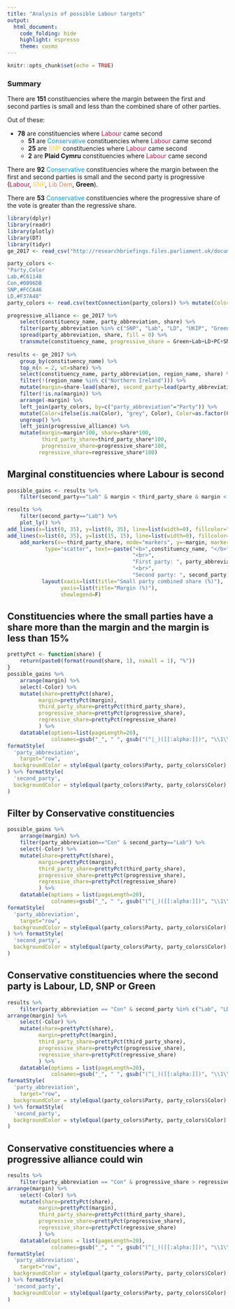 ```yaml
---
title: "Analysis of possible Labour targets"
output:
  html_document:
    code_folding: hide
    highlight: espresso
    theme: cosmo
---
```


```r
knitr::opts_chunk$set(echo = TRUE)
```

### Summary
There are **151** constituencies where the margin between the first and second parties is small and less than the combined share of other parties.

Out of these:

* **78** are constituencies where <span style="color: #C61148">Labour</span> came second
    + **51** are <span style="color:#0096DB">Conservative</span> constituencies where <span style="color: #C61148">Labour</span> came second
    + **25** are <span style="color:#FCCA46">SNP</span> constituencies where <span style="color: #C61148">Labour</span> came second
    + **2** are **Plaid Cymru** constituencies where <span style="color: #C61148">Labour</span> came second
    
There are **92** <span style="color:#0096DB">Conservative</span> constituencies where the margin between the first and second parties is small and the second party is progressive (<span style="color: #C61148">Labour</span>, <span style="color: #FCCA46">SNP</span>, <span style="color: #F37A48">Lib Dem</span>, **Green**).

There are **53** <span style="color:#0096DB">Conservative</span> constituencies where the progressive share of the vote is greater than the regressive share.

```r
library(dplyr)
library(readr)
library(plotly)
library(DT)
library(tidyr)
ge_2017 <- read_csv("http://researchbriefings.files.parliament.uk/documents/CBP-7979/hocl-ge2017-results-full.csv")

```

```r
party_colors <- 
"Party,Color
Lab,#C61148
Con,#0096DB
SNP,#FCCA46
LD,#F37A48"
party_colors <- read.csv(textConnection(party_colors)) %>% mutate(Color=as.character(Color))
```

```r
progressive_alliance <- ge_2017 %>%
    select(constituency_name, party_abbreviation, share) %>%
    filter(party_abbreviation %in% c("SNP", "Lab", "LD", "UKIP", "Green", "Con", "PC")) %>%
    spread(party_abbreviation, share, fill = 0) %>%
    transmute(constituency_name, progressive_share = Green+Lab+LD+PC+SNP, regressive_share = Con+UKIP)
  
results <- ge_2017 %>%
    group_by(constituency_name) %>%
    top_n(n = 2, wt=share) %>%
    select(constituency_name, party_abbreviation, region_name, share) %>%
    filter(!(region_name %in% c("Northern Ireland"))) %>%
    mutate(margin=share-lead(share), second_party=lead(party_abbreviation), third_party_share=1-share-lead(share)) %>%
    filter(!is.na(margin)) %>%
    arrange(-margin) %>%
    left_join(party_colors, by=c("party_abbreviation"="Party")) %>%
    mutate(Color=ifelse(is.na(Color), "grey", Color), Color=as.factor(Color)) %>%
    ungroup() %>%
    left_join(progressive_alliance) %>%
    mutate(margin=margin*100, share=share*100,
           third_party_share=third_party_share*100,
           progressive_share=progressive_share*100,
          regressive_share=regressive_share*100)
```

## Marginal constituencies where Labour is second

```r
possible_gains <- results %>%
    filter(second_party=="Lab" & margin < third_party_share & margin < 15)

results %>%
    filter(second_party=="Lab") %>%
    plot_ly() %>%
add_lines(x=list(0, 35), y=list(0, 35), line=list(width=0), fillcolor="rgba(10,10,10,0.1)", fill="tozeroy") %>%
add_lines(x=list(0, 35), y=list(15, 15), line=list(width=0), fillcolor="rgba(10,10,10,0.1)", fill="tozeroy") %>%
    add_markers(x=~third_party_share, mode="markers", y=~margin, marker=list(color=~Color),
            type="scatter", text=~paste("<b>",constituency_name, "</b>",
                                        "<br>",
                                        "First party: ", party_abbreviation,
                                        "<br>",
                                        "Second party: ", second_party)) %>%
           layout(xaxis=list(title="Small party combined share (%)"),
                 yaxis=list(title="Margin (%)"),
                 showlegend=F)
```

## Constituencies where the small parties have a share more than the margin and the margin is less than 15%

```r
prettyPct <- function(share) {
    return(paste0(format(round(share, 1), nsmall = 1), "%"))
}
possible_gains %>%
    arrange(margin) %>%
    select(-Color) %>%
    mutate(share=prettyPct(share),
          margin=prettyPct(margin),
          third_party_share=prettyPct(third_party_share),
          progressive_share=prettyPct(progressive_share),
          regressive_share=prettyPct(regressive_share)
          ) %>%
    datatable(options=list(pageLength=20),
              colnames=gsub("_", " ", gsub("(^|_)([[:alpha:]])", "\\1\\U\\2", colnames(.), perl=TRUE))) %>%
formatStyle(
  'party_abbreviation',
    target="row",
  backgroundColor = styleEqual(party_colors$Party, party_colors$Color)
) %>% formatStyle(
  'second_party',
  backgroundColor = styleEqual(party_colors$Party, party_colors$Color)
)
```

## Filter by Conservative constituencies

```r
possible_gains %>%
    arrange(margin) %>%
    filter(party_abbreviation=="Con" & second_party=="Lab") %>%
    select(-Color) %>%
    mutate(share=prettyPct(share),
          margin=prettyPct(margin),
          third_party_share=prettyPct(third_party_share),
          progressive_share=prettyPct(progressive_share),
          regressive_share=prettyPct(regressive_share)
          ) %>%
    datatable(options = list(pageLength=20),
              colnames=gsub("_", " ", gsub("(^|_)([[:alpha:]])", "\\1\\U\\2", colnames(.), perl=TRUE))) %>%
formatStyle(
  'party_abbreviation',
    target="row",
  backgroundColor = styleEqual(party_colors$Party, party_colors$Color)
) %>% formatStyle(
  'second_party',
  backgroundColor = styleEqual(party_colors$Party, party_colors$Color)
)
```

## Conservative constituencies where the second party is Labour, LD, SNP or Green

```r
results %>%
    filter(party_abbreviation == "Con" & second_party %in% c("Lab", "LD", "Green", "SNP")) %>%
arrange(margin) %>%
    select(-Color) %>%
    mutate(share=prettyPct(share),
          margin=prettyPct(margin),
          third_party_share=prettyPct(third_party_share),
          progressive_share=prettyPct(progressive_share),
          regressive_share=prettyPct(regressive_share)
          ) %>%
    datatable(options = list(pageLength=20),
              colnames=gsub("_", " ", gsub("(^|_)([[:alpha:]])", "\\1\\U\\2", colnames(.), perl=TRUE))) %>%
formatStyle(
  'party_abbreviation',
    target="row",
  backgroundColor = styleEqual(party_colors$Party, party_colors$Color)
) %>% formatStyle(
  'second_party',
  backgroundColor = styleEqual(party_colors$Party, party_colors$Color)
)
```

## Conservative constituencies where a progressive alliance could win

```r
results %>%
    filter(party_abbreviation == "Con" & progressive_share > regressive_share) %>%
arrange(margin) %>%
    select(-Color) %>%
    mutate(share=prettyPct(share),
          margin=prettyPct(margin),
          third_party_share=prettyPct(third_party_share),
          progressive_share=prettyPct(progressive_share),
          regressive_share=prettyPct(regressive_share)
          ) %>%
    datatable(options = list(pageLength=20),
              colnames=gsub("_", " ", gsub("(^|_)([[:alpha:]])", "\\1\\U\\2", colnames(.), perl=TRUE))) %>%
formatStyle(
  'party_abbreviation',
    target="row",
  backgroundColor = styleEqual(party_colors$Party, party_colors$Color)
) %>% formatStyle(
  'second_party',
  backgroundColor = styleEqual(party_colors$Party, party_colors$Color)
)
```